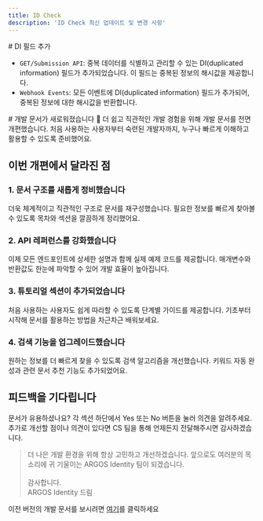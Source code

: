 ```yaml
---
title: ID Check
description: 'ID Check 최신 업데이트 및 변경 사항'
---
```

<Update label="2024-01-23" description="v1.0.1">
# DI 필드 추가

- `GET/Submission API`: 중복 데이터를 식별하고 관리할 수 있는 DI(duplicated information) 필드가 추가되었습니다. 이 필드는 중복된 정보의 해시값을 제공합니다.
- `Webhook Events`: 모든 이벤트에 DI(duplicated information) 필드가 추가되어, 중복된 정보에 대한 해시값을 반환합니다.

</Update>
<Update label="2024-12-16" description="v1.0.0">
# 개발 문서가 새로워졌습니다 🚀
더 쉽고 직관적인 개발 경험을 위해 개발 문서를 전면 개편했습니다. 처음 사용하는 사용자부터 숙련된 개발자까지, 누구나 빠르게 이해하고 활용할 수 있도록 준비했어요.

## 이번 개편에서 달라진 점
### 1. 문서 구조를 새롭게 정비했습니다
더욱 체계적이고 직관적인 구조로 문서를 재구성했습니다.
필요한 정보를 빠르게 찾아볼 수 있도록 목차와 섹션을 깔끔하게 정리했어요.

### 2. API 레퍼런스를 강화했습니다
이제 모든 엔드포인트에 상세한 설명과 함께 실제 예제 코드를 제공합니다.
매개변수와 반환값도 한눈에 파악할 수 있어 개발 효율이 높아집니다.

### 3. 튜토리얼 섹션이 추가되었습니다
처음 사용하는 사용자도 쉽게 따라할 수 있도록 단계별 가이드를 제공합니다.
기초부터 시작해 문서를 활용하는 방법을 차근차근 배워보세요.

### 4. 검색 기능을 업그레이드했습니다
원하는 정보를 더 빠르게 찾을 수 있도록 검색 알고리즘을 개선했습니다.
키워드 자동 완성과 관련 문서 추천 기능도 추가되었어요.

## 피드백을 기다립니다
문서가 유용하셨나요? 각 섹션 하단에서 Yes 또는 No 버튼을 눌러 의견을 알려주세요.
추가로 개선할 점이나 의견이 있다면 CS 팀을 통해 언제든지 전달해주시면 감사하겠습니다.



> 더 나은 개발 환경을 위해 항상 고민하고 개선하겠습니다.
> 앞으로도 여러분의 목소리에 귀 기울이는 ARGOS Identity 팀이 되겠습니다. <br/> <br/>
> 감사합니다. <br/>
> ARGOS Identity 드림

이전 버전의 개발 문서를 보시려면 [여기](https://argos-kyc.gitbook.io/client-guide-1/kr)를 클릭하세요

</Update>

